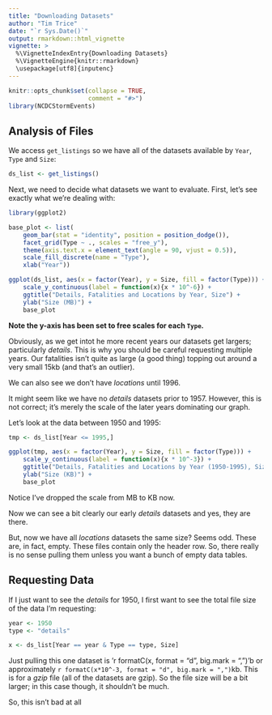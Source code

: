 ```yaml
---
title: "Downloading Datasets"
author: "Tim Trice"
date: "`r Sys.Date()`"
output: rmarkdown::html_vignette
vignette: >
  %\VignetteIndexEntry{Downloading Datasets}
  %\VignetteEngine{knitr::rmarkdown}
  \usepackage[utf8]{inputenc}
---
```


```r
knitr::opts_chunk$set(collapse = TRUE, 
                      comment = "#>")
library(NCDCStormEvents)
```

## Analysis of Files

We access `get_listings` so we have all of the datasets available by `Year`, `Type` and `Size`:

```r
ds_list <- get_listings()
```

Next, we need to decide what datasets we want to evaluate. First, let's see exactly what we're dealing with:

```r
library(ggplot2)

base_plot <- list( 
    geom_bar(stat = "identity", position = position_dodge()), 
    facet_grid(Type ~ ., scales = "free_y"), 
    theme(axis.text.x = element_text(angle = 90, vjust = 0.5)), 
    scale_fill_discrete(name = "Type"), 
    xlab("Year"))

ggplot(ds_list, aes(x = factor(Year), y = Size, fill = factor(Type))) + 
    scale_y_continuous(label = function(x){x * 10^-6}) + 
    ggtitle("Details, Fatalities and Locations by Year, Size") + 
    ylab("Size (MB)") + 
    base_plot
```

**Note the y-axis has been set to free scales for each `Type`.**

Obviously, as we get intot he more recent years our datasets get largers; particularly *details*. This is why you should be careful requesting multiple years. Our fatalities isn't quite as large (a good thing) topping out around a very small 15kb (and that's an outlier). 

We can also see we don't have *locations* until 1996. 

It might seem like we have no *details* datasets prior to 1957. However, this is not correct; it's merely the scale of the later years dominating our graph. 

Let's look at the data between 1950 and 1995:

```r
tmp <- ds_list[Year <= 1995,]

ggplot(tmp, aes(x = factor(Year), y = Size, fill = factor(Type))) + 
    scale_y_continuous(label = function(x){x * 10^-3}) + 
    ggtitle("Details, Fatalities and Locations by Year (1950-1995), Size") + 
    ylab("Size (KB)") + 
    base_plot
```

Notice I've dropped the scale from MB to KB now.

Now we can see a bit clearly our early *details* datasets and yes, they are there. 

But, now we have all *locations* datasets the same size? Seems odd. These are, in fact, empty. These files contain only the header row. So, there really is no sense pulling them unless you want a bunch of empty data tables. 

## Requesting Data

If I just want to see the *details* for 1950, I first want to see the total file size of the data I'm requesting:

```r
year <- 1950
type <- "details"

x <- ds_list[Year == year & Type == type, Size]
```

Just pulling this one dataset is 'r formatC(x, format = "d", big.mark = ",")'b or approximately `r formatC(x*10^-3, format = "d", big.mark = ",")`kb. This is for a *gzip* file (all of the datasets are gzip). So the file size will be a bit larger; in this case though, it shouldn't be much.

So, this isn't bad at all

